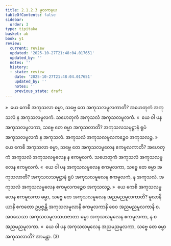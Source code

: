 ```yaml
---
title: 2.1.2.3 မူလကနယ
tableOfContents: false
sidebar:
  order: 3
type: tipitaka
basket: ab
book: y1
review:
  current: review
  updated: '2025-10-27T21:48:04.017651'
  updated_by: ''
  notes: ''
  history:
  - state: review
    date: '2025-10-27T21:48:04.017651'
    updated_by: ''
    notes: ''
    previous_state: draft
---
```



<ReviewStatus review={frontmatter.review} showDetails={true} />

<HypothesisAnnotation frontmatter={frontmatter} />

<DynamicBreadcrumb />

<Division number="68" book="y1" e="ch" v="33" p="9">

<Paragraph number="156" book="y1">
»  ယေ ကေစိ အကုသလာ ဓမ္မာ, သဗ္ဗေ တေ အကုသလမူလကာတိ?
</Paragraph>

<Paragraph number="157" book="y1">
အဟေတုကံ အကုသလံ န အကုသလမူလကံ. သဟေတုကံ အကုသလံ အကုသလမူလကံ.
</Paragraph>

<Paragraph number="158" book="y1">
«  ယေ ဝါ ပန အကုသလမူလကာ, သဗ္ဗေ တေ ဓမ္မာ အကုသလာတိ?
</Paragraph>

<Paragraph number="159" book="y1">
အကုသလသမုဋ္ဌာနံ ရူပံ အကုသလမူလကံ န အကုသလံ. အကုသလံ အကုသလမူလကဉ္စေဝ အကုသလဉ္စ.
</Paragraph>

</Division>
<Division number="69" book="y1" e="ch" v="33" p="10">

<Paragraph number="160" book="y1">
»  ယေ ကေစိ အကုသလာ ဓမ္မာ, သဗ္ဗေ တေ အကုသလမူလေန ဧကမူလကာတိ?
</Paragraph>

<Paragraph number="161" book="y1">
အဟေတုကံ အကုသလံ အကုသလမူလေန န ဧကမူလကံ. သဟေတုကံ အကုသလံ အကုသလမူလေန ဧကမူလကံ.
</Paragraph>

<Paragraph number="162" book="y1">
«  ယေ ဝါ ပန အကုသလမူလေန ဧကမူလကာ, သဗ္ဗေ တေ ဓမ္မာ အကုသလာတိ?
</Paragraph>

<Paragraph number="163" book="y1">
အကုသလသမုဋ္ဌာနံ ရူပံ အကုသလမူလေန ဧကမူလကံ, န အကုသလံ. အကုသလံ အကုသလမူလေန ဧကမူလကဉ္စေဝ အကုသလဉ္စ.
</Paragraph>

</Division>
<Division number="70" book="y1" e="ch" v="33" p="10">

<Paragraph number="164" book="y1">
»  ယေ ကေစိ အကုသလမူလေန ဧကမူလကာ ဓမ္မာ, သဗ္ဗေ တေ အကုသလမူလေန အညမညမူလကာတိ?
</Paragraph>

<Paragraph number="165" book="y1">
မူလာနိ ယာနိ ဧကတော ဥပ္ပဇ္ဇန္တိ အကုသလမူလာနိ ဧကမူလကာနိ စေဝ အညမညမူလကာနိ စ. အဝသေသာ အကုသလမူလသဟဇာတာ ဓမ္မာ အကုသလမူလေန ဧကမူလကာ, န စ အညမညမူလကာ.
</Paragraph>

<Paragraph number="166" book="y1">
«  ယေ ဝါ ပန အကုသလမူလေန အညမညမူလကာ, သဗ္ဗေ တေ ဓမ္မာ အကုသလာတိ? အာမန္တာ. (3)
</Paragraph>
</Division>